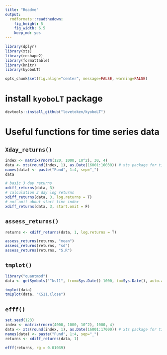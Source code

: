 ```yaml
---
title: "Readme"
output:
  rmdformats::readthedown:
    fig_height: 5
    fig_width: 6.5
    keep_md: yes
---
```


```r
library(dplyr)
library(xts)
library(reshape2)
library(formattable)
library(knitr)
library(kyoboLT)

opts_chunk$set(fig.align="center", message=FALSE, warning=FALSE)
```

# install `kyoboLT` package

```r
devtools::install_github("lovetoken/kyoboLT")
```

# Useful functions for time series data

## `Xday_returns()`

```r
index <- matrix(rnorm(120, 1000, 10^2), 30, 4)
data <- xts(round(index, 1), as.Date(16001:16030)) # xts package for time series data
names(data) <- paste("Fund", 1:4, sep="_")
data

# basic 3 day returns
xdiff_returns(data, 3)
# calculation 3 day log returns
xdiff_returns(data, 3, log.returns = T)
# not omit about start time index
xdiff_returns(data, 3, start.omit = F)
```

## `assess_returns()`

```r
returns <- xdiff_returns(data, 1, log.returns = T)

assess_returns(returns, "mean")
assess_returns(returns, "sd")
assess_returns(returns, "S.R")
```

## `tmplot()`

```r
library("quantmod")
data <- getSymbols("^ks11", from=Sys.Date()-1000, to=Sys.Date(), auto.assign=F)

tmplot(data)
tm1plot(data, "KS11.Close")
```

## `efff()`

```r
set.seed(123)
index <- matrix(rnorm(4000, 1000, 10^2), 1000, 4)
data <- xts(round(index, 1), as.Date(16001:17000)) # xts package for time series data
names(data) <- paste("Fund", 1:4, sep="_")
returns <- xdiff_returns(data, 1)

efff(returns, rg = 0.01039)
```

